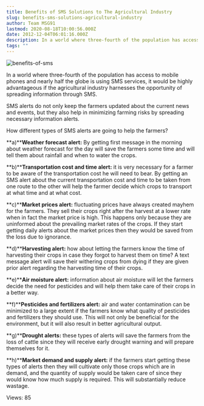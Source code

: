 ```yaml
---
title: Benefits of SMS Solutions to The Agricultural Industry
slug: benefits-sms-solutions-agricultural-industry
author: Team MSG91
lastmod: 2020-08-18T10:00:56.000Z
date: 2012-12-04T06:01:16.000Z
description: In a world where three-fourth of the population has access to mobile phones and nearly half the globe is using SMS services, it would be highly advantageous if the agricultural industry harnesses the opportunity of spreading information through SMS.
tags: ""
---
```


![benefits-of-sms](https://images-msg91.s3.ap-south-1.amazonaws.com/content/images/wordpress/2012/12/benefits-of-sms.jpg)  

In a world where three-fourth of the population has access to mobile phones and nearly half the globe is using SMS services, it would be highly advantageous if the agricultural industry harnesses the opportunity of spreading information through SMS.


SMS alerts do not only keep the farmers updated about the current news and events, but they also help in minimizing farming risks by spreading necessary information alerts.


How different types of SMS alerts are going to help the farmers?


**a)****Weather forecast alert:** By getting first message in the morning about weather forecast for the day will save the farmers some time and will tell them about rainfall and when to water the crops.


**b)****Transportation cost and time alert:** it is very necessary for a farmer to be aware of the transportation cost he will need to bear. By getting an SMS alert about the current transportation cost and time to be taken from one route to the other will help the farmer decide which crops to transport at what time and at what cost.


**c)****Market prices alert:** fluctuating prices have always created mayhem for the farmers. They sell their crops right after the harvest at a lower rate when in fact the market price is high. This happens only because they are uninformed about the prevailing market rates of the crops. If they start getting daily alerts about the market prices then they would be saved from the loss due to ignorance.


**d)****Harvesting alert:** how about letting the farmers know the time of harvesting their crops in case they forgot to harvest them on time? A text message alert will save their withering crops from dying if they are given prior alert regarding the harvesting time of their crops.


**e)****Air moisture alert:** information about air moisture will let the farmers decide the need for pesticides and will help them take care of their crops in a better way.


**f)****Pesticides and fertilizers alert:** air and water contamination can be minimized to a large extent if the farmers know what quality of pesticides and fertilizers they should use. This will not only be beneficial for the environment, but it will also result in better agricultural output.


**g)****Drought alerts:** these types of alerts will save the farmers from the loss of cattle since they will receive early drought warning and will prepare themselves for it.


**h)****Market demand and supply alert:** if the farmers start getting these types of alerts then they will cultivate only those crops which are in demand, and the quantity of supply would be taken care of since they would know how much supply is required. This will substantially reduce wastage.


 Views: 85


